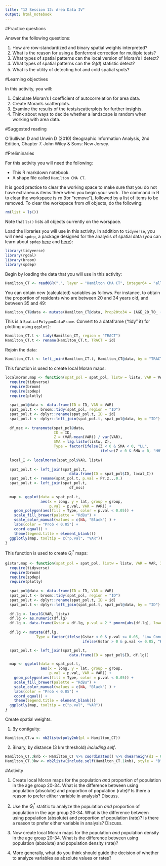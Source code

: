 ```yaml
---
title: "12 Session 12: Area Data IV"
output: html_notebook
---
```


#Practice questions

Answer the following questions:

1. How are row-standardized and binary spatial weights interpreted?
2. What is the reason for using a Bonferroni correction for multiple tests?
3. What types of spatial patterns can the local version of Moran's I detect?
4. What types of spatial patterns can the $G_i(d)$ statistic detect?
5. What is the utility of detecting hot and cold spatial spots?

#Learning objectives

In this activity, you will:

1. Calculate Moran's I coefficient of autocorrelation for area data.
2. Create Moran's scatterplots.
2. Examine the results of the tests/scatterplots for further insights.
3. Think about ways to decide whether a landscape is random when working with area data.

#Suggested reading

O'Sullivan D and Unwin D (2010) Geographic Information Analysis, 2nd Edition, Chapter 7. John Wiley & Sons: New Jersey. 

#Preliminaries

For this activity you will need the following:

* This R markdown notebook.
* A shape file called `Hamilton CMA CT`.

It is good practice to clear the working space to make sure that you do not have extraneous items there when you begin your work. The command in R to clear the workspace is `rm` (for "remove"), followed by a list of items to be removed. To clear the workspace from _all_ objects, do the following:
```r
rm(list = ls())
```

Note that `ls()` lists all objects currently on the worspace.

Load the libraries you will use in this activity. In addition to `tidyverse`, you will need `spdep`, a package designed for the analysis of spatial data (you can learn about `spdep` [here](https://cran.r-project.org/web/packages/spdep/index.html) and [here](http://2014.ogrs-community.org/2014_workshops/R_Spatial_Bivand/ogrs_140612.pdf)):
```r
library(tidyverse)
library(rgdal)
library(broom)
library(spdep)
```

Begin by loading the data that you will use in this activity:
```r
Hamilton_CT <- readOGR(".", layer = "Hamilton CMA CT", integer64 = "allow.loss")
```

You can obtain new (calculated) variables as follows. For instance, to obtain the proportion of residents who are between 20 and 34 years old, and between 35 and 49:
```r
Hamilton_CT@data <- mutate(Hamilton_CT@data, Prop20to34 = (AGE_20_TO_ + AGE_25_TO_ + AGE_30_TO_)/POPULATION, Prop35to49 = (AGE_35_TO_ + AGE_40_TO_ + AGE_45_TO_)/POPULATION)
```

This is a `SpatialPolygonDataFrame`. Convert to a dataframe ("tidy" it) for plotting using `ggplot2`:
```r
Hamilton_CT.t <- tidy(Hamilton_CT, region = "TRACT")
Hamilton_CT.t <- rename(Hamilton_CT.t, TRACT = id)
```

Rejoin the data:
```r
Hamilton_CT.t <- left_join(Hamilton_CT.t, Hamilton_CT@data, by = "TRACT")
```

This function is used to create local Moran maps:
```r
localmoran.map <- function(spat_pol = spat_pol, listw = listw, VAR = VAR, ID = ID){
  require(tidyverse)
  require(broom)
  require(spdep)
  require(plotly)
  
  spat_pol@data <- data.frame(ID = ID, VAR = VAR)
  spat_pol.t <- broom::tidy(spat_pol, region = "ID")
  spat_pol.t <- dplyr::rename(spat_pol.t, ID = id)
  spat_pol.t <- dplyr::left_join(spat_pol.t, spat_pol@data, by = "ID")
  
  df_msc <- transmute(spat_pol@data, 
                      ID = ID,
                      Z = (VAR-mean(VAR)) / var(VAR), 
                      SMA = lag.listw(listw, Z),
                      Type = factor(ifelse(Z < 0 & SMA < 0, "LL", 
                                           ifelse(Z > 0 & SMA > 0, "HH", "HL/LH"))))
  
  local_I <- localmoran(spat_pol$VAR, listw)
  
  spat_pol.t <- left_join(spat_pol.t, 
                             data.frame(ID = spat_pol$ID, local_I))
  spat_pol.t <- rename(spat_pol.t, p.val = Pr.z...0.)
  spat_pol.t <- left_join(spat_pol.t, 
                             df_msc)
  
  map <- ggplot(data = spat_pol.t, 
                aes(x = long, y = lat, group = group, 
                    p.val = p.val, VAR = VAR)) +
    geom_polygon(aes(fill = Type, color = p.val < 0.05)) +
    scale_fill_brewer(palette = "RdBu") +
    scale_color_manual(values = c(NA, "Black") ) +
    labs(color = "Prob < 0.05") +
    coord_equal() +
    theme(legend.title = element_blank())
  ggplotly(map, tooltip = c("p.val", "VAR"))
}
```

This function is used to create $G_i^*$ maps:
```r
gistar.map <- function(spat_pol = spat_pol, listw = listw, VAR = VAR, ID = ID){
  require(tidyverse)
  require(broom)
  require(spdep)
  require(plotly)
  
  spat_pol@data <- data.frame(ID = ID, VAR = VAR)
  spat_pol.t <- broom::tidy(spat_pol, region = "ID")
  spat_pol.t <- dplyr::rename(spat_pol.t, ID = id)
  spat_pol.t <- dplyr::left_join(spat_pol.t, spat_pol@data, by = "ID")
  
  df.lg <- localG(VAR, listw)
  df.lg <- as.numeric(df.lg)
  df.lg <- data.frame(Gstar = df.lg, p.val = 2 * pnorm(abs(df.lg), lower.tail = FALSE))
  
  df.lg <- mutate(df.lg, 
              Type = factor(ifelse(Gstar < 0 & p.val <= 0.05, "Low Concentration",
                                   ifelse(Gstar > 0 & p.val <= 0.05, "High Concentration", "Not Signicant"))))

  spat_pol.t <- left_join(spat_pol.t,
                             data.frame(ID = spat_pol$ID, df.lg))

  map <- ggplot(data = spat_pol.t, 
                aes(x = long, y = lat, group = group, 
                    p.val = p.val, VAR = VAR)) +
    geom_polygon(aes(fill = Type, color = p.val < 0.05)) +
    scale_fill_brewer(palette = "RdBu") +
    scale_color_manual(values = c(NA, "Black") ) +
    labs(color = "Prob < 0.05") +
    coord_equal() +
    theme(legend.title = element_blank())
  ggplotly(map, tooltip = c("p.val", "VAR"))
}
```

Create spatial weights.

1) By contiguity:
```r
Hamilton_CT.w <- nb2listw(poly2nb(pl = Hamilton_CT))
```

2) Binary, by distance (3 km threshold) _including self_.
```r
Hamilton_CT.3knb <- Hamilton_CT %>% coordinates() %>% dnearneigh(d1 = 0, d2 = 3, longlat = TRUE)
Hamilton_CT.3kw <- nb2listw(include.self(Hamilton_CT.1knb), style = "B")
```

#Activity

1. Create local Moran maps for the population _and_ proportion of population in the age group 20-34. What is the difference between using population (absolute) and proportion of population (rate)? Is there a reason to prefer either variable in analysis? Discuss.

2. Use the $G_i^*$ statitic to analyze the population _and_ proportion of population in the age group 20-34. What is the difference between using population (absolute) and proportion of population (rate)? Is there a reason to prefer either variable in analysis? Discuss.

3. Now create local Moran maps for the population _and_ population density in the age group 20-34. What is the difference between using population (absolute) and population density (rate)?

4. More generally, what do you think should guide the decision of whether to analyze variables as absolute values or rates?